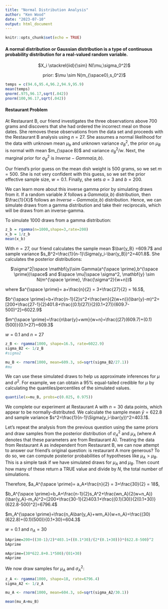 ```yaml
---
title: "Normal Distribution Analysis"
author: "Ken Wood"
date: "2023-07-10"
output: html_document
---
```


```r
knitr::opts_chunk$set(echo = TRUE)
```

#### A normal distribution or Gaussian distribution is a type of continuous probability distribution for a real-valued random variable. 

<p style="text-align: center;">$X_i \stackrel{iid}{\sim} N(\mu,\sigma_0^2)$ </p>

<p style="text-align: center;">prior: $\mu \sim N(m_{\space0},s_0^2)$</p>

```r
temps = c(94.6,95.4,96.2,94.9,95.9)
mean(temps)
qnorm(.975,96.17,sqrt(.042))
pnorm(100,96.17,sqrt(.042))
```

#### Restaurant Problem

At Restaurant B, our friend investigates the three observations above 700 grams and discovers that she had ordered the incorrect meal on those dates.  She removes these observations from the data set and proceeds with the Restaurant B analysis using $n=27$.  She assumes a normal likelihood for the data with unknown mean $\mu_b$ and unknown variance $\sigma_B^2$, the prior on $\mu_B$ is normal with mean $m_{\space B}$ and variance $\sigma_B^2/w$. Next, the marginal prior for $\sigma_B^2$ is $Inverse-Gamma(a,b)$.

Our friend's prior guess on the mean dish weight is 500 grams, so we set $m=500$. She is not very confident with this guess, so we set the prior effective sample size, $w=0.1$. Finally, she sets $a=3$ and $b=200$.

We can learn more about this inverse gamma prior by simulating draws from it. If a random variable $X$ follows a $Gamma(a,b)$ distribution, then $\frac{1}{X}$ follows an $Inverse-Gamma(a,b)$ distribution. Hence, we can simulate draws from a gamma distribution and take their reciprocals, which will be draws from an inverse-gamma.

To simulate 1000 draws from a gamma distribution: 

```r
z_b = rgamma(n=1000,shape=3,rate=200)
x_b = 1/z_b
mean(x_b)
```

With $n=27$, our friend calculates the sample mean $\bar{y_B} =609.7$ and sample variance $s_B^2=\frac{1}{n-1}\Sigma(y_i-\bar{y_B})^2=401.8$.  She calculates the posterior distributions:

<p style="text-align: center;">$\sigma^2|\space \mathbf{y}\sim Gamma(a^{\space \prime},b^{\space \prime})\space$ and $\space \mu|\space \sigma^2, \mathbf{y} \sim N(m^{\space \prime}, \frac{\sigma^2}{w+n})$</p>


where $a^{\space \prime}= a+\frac{n}{2} = 3+\frac{27}{2} = 16.5$,

$b^{\space \prime}=b+\frac{n-1}{2}s^2+\frac{wn}{2(w+n)}(\bar{y}-m)^2=[200+\frac{27-1}{2}401.8+\frac{(0.1)(27)}{2(0.1+27)}(609.7-500)^2]=6022.9$

$m^{\space \prime}=\frac{n\bar{y}+wm}{w+n}=\frac{(27)(609.7)+(0.1)(500)}{0.1+27}=609.3$

$w=0.1$ and $n=27$

```r
z_B <- rgamma(1000, shape=16.5, rate=6022.9)
sigma_B2 <- 1/z_B
#sigma2
```

```r
mu_B <- rnorm(1000, mean=609.3, sd=sqrt(sigma_B2/27.1))
#mu
```

We can use these simulated draws to help us approximate inferences for $\mu$ and $\sigma^2$. For example, we can obtain a 95% equal-tailed credible for $\mu$ by calculating the quantiles/percentiles of the simulated values.

```r
quantile(x=mu_B, probs=c(0.025, 0.975))
```

We complete our experiment at Restaurant A with $n=30$ data points, which appear to be normally-distributed.  We calculate the sample mean $\bar{y}=622.8$ and sample variance $s^2=\frac{1}{n-1}\Sigma(y_i-\bar{y})^2=403.1$.  

Let's repeat the analysis from the previous question using the same priors and draw samples from the posterior distribution of $\sigma_A^2$ and $\mu_A$ (where $A$ denotes that these parameters are from Restaurant A).  Treating the data from Restaurant A as independent from Restaurant B, we can now attempt to answer our friend's original question: is restaurant A more generous?  To do so, we can compute posterior probabilities of hypotheses like $\mu_A>\mu_B$. This is a simple task if we have simulated draws for $\mu_A$ and $\mu_B$. Then count how many of these return a TRUE value and divide by $N$, the total number of simulations.

Therefore, $a_A^{\space \prime}= a_A+\frac{n}{2} = 3+\frac{30}{2} = 18$,

$b_A^{\space \prime}=b_A+\frac{n-1}{2}s_A^2+\frac{wn_A}{2(w+n_A)}(\bar{y_A}-m_A)^2=[200+\frac{30-1}{2}403.1+\frac{(0.1)(30)}{2(0.1+30)}(622.8-500)^2]=6796.4$

$m_A^{\space \prime}=\frac{n_A\bar{y_A}+wm_A}{w+n_A}=\frac{(30)(622.8)+(0.1)(500)}{0.1+30}=604.3$

$w=0.1$ and $n_A=30$

```r
bAprime=200+((30-1)/2)*403.1+((0.1*30)/(2*(0.1+30)))*(622.8-500)^2
bAprime
```

```r
mAprime=(30*622.8+0.1*500)/(01+30)
mAprime
```

We now draw samples for $\mu_A$ and $\sigma_A^2$:

```r
z_A <- rgamma(1000, shape=18, rate=6796.4)
sigma_A2 <- 1/z_A
```

```r
mu_A <- rnorm(1000, mean=604.3, sd=sqrt(sigma_A2/30.1))
```

```r
mean(mu_A>mu_B)
```

